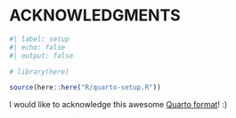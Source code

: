 <!-- %:::% .common h1 begin %:::% -->
# ACKNOWLEDGMENTS {.unnumbered}
<!-- %:::% .common h1 end %:::% -->

```r
#| label: setup
#| echo: false
#| output: false

# library(here)

source(here::here("R/quarto-setup.R"))
```

<!-- %:::% acknowledgments body begin %:::% -->
I would like to acknowledge this awesome [Quarto format](https://github.com/danielvartan/tesesusp)! :)
<!-- %:::% acknowledgments body end %:::% -->
